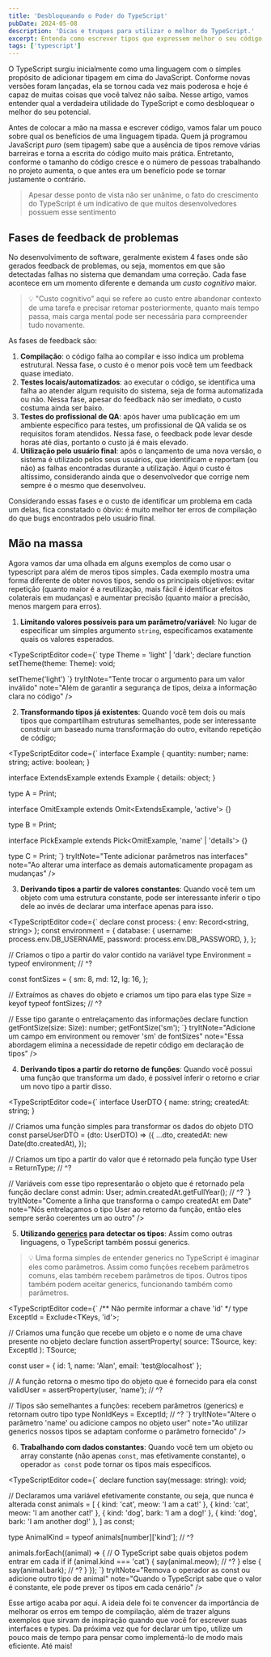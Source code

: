 ```yaml
---
title: 'Desbloqueando o Poder do TypeScript'
pubDate: 2024-05-08
description: 'Dicas e truques para utilizar o melhor do TypeScript.'
excerpt: Entenda como escrever tipos que expressem melhor o seu código e o torne mais previsível
tags: ['typescript']
---
```



O TypeScript surgiu inicialmente como uma linguagem com o simples propósito de adicionar tipagem em cima do JavaScript.
Conforme novas versões foram lançadas, ela se tornou cada vez mais poderosa e hoje é capaz de muitas coisas que você talvez não saiba.
Nesse artigo, vamos entender qual a verdadeira utilidade do TypeScript e como desbloquear o melhor do seu potencial.

Antes de colocar a mão na massa e escrever código, vamos falar um pouco sobre qual os benefícios de uma linguagem tipada.
Quem já programou JavaScript _puro_ (sem tipagem) sabe que a ausência de tipos remove várias barreiras e torna a escrita do código muito mais prática.
Entretanto, conforme o tamanho do código cresce e o número de pessoas trabalhando no projeto aumenta, o que antes era um benefício pode se tornar justamente o contrário.

> Apesar desse ponto de vista não ser unânime, o fato do crescimento do TypeScript é um indicativo de que muitos desenvolvedores possuem esse sentimento

## Fases de feedback de problemas

No desenvolvimento de software, geralmente existem 4 fases onde são gerados feedback de problemas, ou seja,
momentos em que são detectadas falhas no sistema que demandam uma correção.
Cada fase acontece em um momento diferente e demanda um _custo cognitivo_ maior.

> 💡 "Custo cognitivo" aqui se refere ao custo entre abandonar contexto de uma tarefa e precisar retomar posteriormente,
> quanto mais tempo passa, mais carga mental pode ser necessária para compreender tudo novamente.

As fases de feedback são:

1. **Compilação**: o código falha ao compilar e isso indica um problema estrutural. Nessa fase, o custo é o menor pois você tem um feedback quase imediato.
2. **Testes locais/automatizados**: ao executar o código, se identifica uma falha ao atender algum requisito do sistema, seja de forma automatizada ou não.
   Nessa fase, apesar do feedback não ser imediato, o custo costuma ainda ser baixo.
3. **Testes do profissional de QA**: após haver uma publicação em um ambiente específico para testes, um profissional de QA valida se os requisitos foram atendidos.
   Nessa fase, o feedback pode levar desde horas até dias, portanto o custo já é mais elevado.
4. **Utilização pelo usuário final**: após o lançamento de uma nova versão, o sistema é utilizado pelos seus usuários, que identificam e reportam (ou não) as falhas encontradas durante a utilização.
   Aqui o custo é altíssimo, considerando ainda que o desenvolvedor que corrige nem sempre é o mesmo que desenvolveu.

Considerando essas fases e o custo de identificar um problema em cada um delas, fica constatado o óbvio: é muito melhor ter erros de compilação do que bugs encontrados pelo usuário final.

## Mão na massa

Agora vamos dar uma olhada em alguns exemplos de como usar o typescript para além de meros tipos simples.
Cada exemplo mostra uma forma diferente de obter novos tipos, sendo os principais objetivos:
evitar repetição (quanto maior é a reutilização, mais fácil é identificar efeitos colaterais em mudanças) e aumentar precisão (quanto maior a precisão, menos margem para erros).

1. **Limitando valores possíveis para um parâmetro/variável**: No lugar de especificar um simples argumento `string`, especificamos exatamente quais os valores esperados.

<TypeScriptEditor
	code={`
  type Theme = 'light' | 'dark';
  declare function setTheme(theme: Theme): void;
  
  setTheme('light')
`}
	tryItNote="Tente trocar o argumento para um valor inválido"
	note="Além de garantir a segurança de tipos, deixa a informação clara no código"
/>

2. **Transformando tipos já existentes**: Quando você tem dois ou mais tipos que compartilham estruturas semelhantes,
   pode ser interessante construir um baseado numa transformação do outro, evitando repetição de código;

<TypeScriptEditor
	code={`
  interface Example {
    quantity: number;
    name: string;
    active: boolean;
  }
  
  interface ExtendsExample extends Example {
    details: object;
  }
  
  type A = Print<ExtendsExample>;
  
  interface OmitExample extends Omit<ExtendsExample, 'active'> {}
  
  type B = Print<OmitExample>;
  
  interface PickExample extends Pick<OmitExample, 'name' | 'details'> {}
  
  type C = Print<PickExample>;
`}
	tryItNote="Tente adicionar parâmetros nas interfaces"
	note="Ao alterar uma interface as demais automaticamente propagam as mudanças"
/>

3. **Derivando tipos a partir de valores constantes**: Quando você tem um objeto com uma estrutura constante,
   pode ser interessante inferir o tipo dele ao invés de declarar uma interface apenas para isso.

<TypeScriptEditor
	code={`
  declare const process: { env: Record<string, string> };
  const environment = {
    database: {
      username: process.env.DB_USERNAME,
      password: process.env.DB_PASSWORD,
    },
  };
  
  // Criamos o tipo a partir do valor contido na variável
  type Environment = typeof environment;
  //   ^?
  
  const fontSizes = {
    sm: 8,
    md: 12,
    lg: 16,
  };
  
  // Extraímos as chaves do objeto e criamos um tipo para elas
  type Size = keyof typeof fontSizes;
  //   ^?
  
  // Esse tipo garante o entrelaçamento das informações
  declare function getFontSize(size: Size): number;
  getFontSize('sm');
`}
	tryItNote="Adicione um campo em environment ou remover 'sm' de fontSizes"
	note="Essa abordagem elimina a necessidade de repetir código em declaração de tipos"
/>

4. **Derivando tipos a partir do retorno de funções**: Quando você possui uma função que transforma um dado,
   é possível inferir o retorno e criar um novo tipo a partir disso.

<TypeScriptEditor
	code={`
  interface UserDTO {
    name: string;
    createdAt: string;
  }
  
  // Criamos uma função simples para transformar os dados do objeto DTO
  const parseUserDTO = (dto: UserDTO) => ({
    ...dto,
    createdAt: new Date(dto.createdAt),
  });
  
  // Criamos um tipo a partir do valor que é retornado pela função
  type User = ReturnType<typeof parseUserDTO>;
  //   ^?
  
  // Variáveis com esse tipo representarão o objeto que é retornado pela função
  declare const admin: User;
  admin.createdAt.getFullYear();
  //    ^?
`}
	tryItNote="Comente a linha que transforma o campo createdAt em Date"
	note="Nós entrelaçamos o tipo User ao retorno da função, então eles sempre serão coerentes um ao outro"
/>

5. **Utilizando [generics](https://www.typescriptlang.org/docs/handbook/2/generics.html) para detectar os tipos**:
   Assim como outras linguagens, o TypeScript também possui generics.

> 💡 Uma forma simples de entender generics no TypeScript é imaginar eles como parâmetros. Assim como funções recebem parâmetros comuns, elas também recebem parâmetros de tipos.
> Outros tipos também podem aceitar generics, funcionando também como parâmetros.

<TypeScriptEditor
	code={`
  /** Não permite informar a chave 'id' */
  type ExceptId<TKeys> = Exclude<TKeys, 'id'>;
  
  // Criamos uma função que recebe um objeto e o nome de uma chave presente no objeto
  declare function assertProperty<TSource>(
    source: TSource,
    key: ExceptId<keyof TSource>
  ): TSource;
  
  const user = { id: 1, name: 'Alan', email: 'test@localhost' };
  
  // A função retorna o mesmo tipo do objeto que é fornecido para ela
  const validUser = assertProperty(user, 'name');
  //    ^?
  
  // Tipos são semelhantes a funções: recebem parâmetros (generics) e retornam outro tipo
  type NonIdKeys = ExceptId<keyof typeof user>;
  //   ^?
`}
	tryItNote="Altere o parâmetro 'name' ou adicione campos no objeto user"
	note="Ao utilizar generics nossos tipos se adaptam conforme o parâmetro fornecido"
/>

6. **Trabalhando com dados constantes**: Quando você tem um objeto ou array constante (não apenas `const`, mas efetivamente constante),
   o operador `as const` pode tornar os tipos mais específicos.

<TypeScriptEditor
	code={`
  declare function say(message: string): void;
  
  // Declaramos uma variável efetivamente constante, ou seja, que nunca é alterada
  const animals = [
    { kind: 'cat', meow: 'I am a cat!' },
    { kind: 'cat', meow: 'I am another cat!' },
    { kind: 'dog', bark: 'I am a dog!' },
    { kind: 'dog', bark: 'I am another dog!' },
  ] as const;
  
  type AnimalKind = typeof animals[number]['kind'];
  //   ^?
  
  animals.forEach((animal) => {
    // O TypeScript sabe quais objetos podem entrar em cada if
    if (animal.kind === 'cat') {
      say(animal.meow);
      //         ^?
    } else {
      say(animal.bark);
      //         ^?
    }
  });
`}
	tryItNote="Remova o operador as const ou adicione outro tipo de animal"
	note="Quando o TypeScript sabe que o valor é constante, ele pode prever os tipos em cada cenário"
/>

Esse artigo acaba por aqui. A ideia dele foi te convencer da importância de melhorar os erros em tempo de compilação,
além de trazer alguns exemplos que sirvam de inspiração quando que você for escrever suas interfaces e types.
Da próxima vez que for declarar um tipo, utilize um pouco mais de tempo para pensar como implementá-lo de modo mais eficiente. Até mais!
